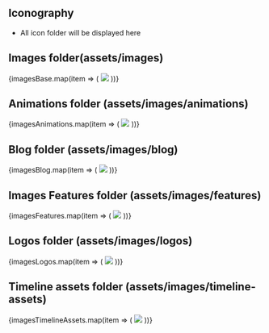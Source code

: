 
<Meta title="Theme/Icons" />

## Iconography

- All icon folder will be displayed here

## Images folder(assets/images)

<IconGallery name="Images">
  {imagesBase.map(item => (
    <IconItem name={item.name}>
      <img src={item.location} />
    </IconItem>
  ))}
</IconGallery>

## Animations folder (assets/images/animations)

<IconGallery name="imagesAnimations">
  {imagesAnimations.map(item => (
    <IconItem name={item.name}>
      <img src={item.location} />
    </IconItem>
  ))}
</IconGallery>

## Blog folder (assets/images/blog)

<IconGallery name="Blog">
  {imagesBlog.map(item => (
    <IconItem name={item.name}>
      <img src={item.location} />
    </IconItem>
  ))}
</IconGallery>

## Images Features folder (assets/images/features)

<IconGallery name="Images Feature">
  {imagesFeatures.map(item => (
    <IconItem name={item.name}>
      <img src={item.location} />
    </IconItem>
  ))}
</IconGallery>

## Logos folder (assets/images/logos)

<IconGallery name="SVG">
  {imagesLogos.map(item => (
    <IconItem name={item.name}>
      <img src={item.location} />
    </IconItem>
  ))}
</IconGallery>

## Timeline assets folder (assets/images/timeline-assets)

<IconGallery name="Timeline Assets">
  {imagesTimelineAssets.map(item => (
    <IconItem name={item.name}>
      <img src={item.location} />
    </IconItem>
  ))}
</IconGallery>
